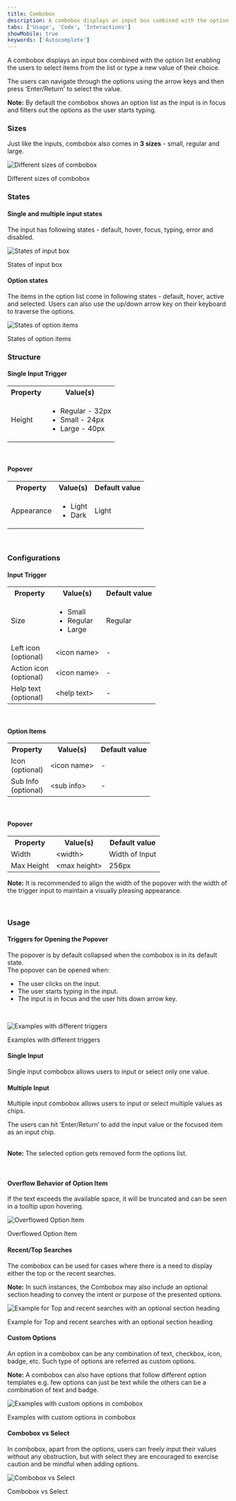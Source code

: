```yaml
---
title: Combobox
description: A combobox displays an input box combined with the option list.
tabs: ['Usage', 'Code', 'Interactions']
showMobile: true
keywords: ['Autocomplete']
---
```


A combobox displays an input box combined with the option list enabling the users to select items from the list or type a new value of their choice.

The users can navigate through the options using the arrow keys and then press ‘Enter/Return’ to select the value.

**Note:** By default the combobox shows an option list as the input is in focus and filters out the options as the user starts typing.

<Preview name="components-combobox-all--all" />

### Sizes

Just like the inputs, combobox also comes in **3 sizes** - small, regular and large.

![Different sizes of combobox](./images/size.png)
<Caption>Different sizes of combobox</Caption>

### States

#### Single and multiple input states

The input has following states - default, hover, focus, typing, error and disabled.

![States of input box](./images/states.png)
<Caption>States of input box</Caption>

#### Option states

The items in the option list come in following states - default, hover, active and selected. Users can also use the up/down arrow key on their keyboard to traverse the options.

![States of option items](./images/state-option-list.png)
<Caption>States of option items</Caption>

<br />

### Structure

#### Single Input Trigger

<table style={{width: "100%"}}>
  <tbody>
    <tr>
      <th style={{width:"50%",  textAlign: "left"}}>Property</th>
      <th style={{width:"50%",  textAlign: "left"}}>Value(s)</th>
    </tr>
    <tr style={{verticalAlign: "top"}}>
      <td>Height</td>
      <td>
        <ul>
          <li>Regular - 32px</li>
          <li>Small - 24px</li>
          <li>Large - 40px</li>
        </ul>
      </td>
    </tr>
  </tbody>
</table>

<br />

#### Popover

<table style={{width: "100%"}}>
  <tbody>
    <tr>
      <th style={{width:"33%", textAlign: "left"}}>Property</th>
      <th style={{width:"33%", textAlign: "left"}}>Value(s)</th>
      <th style={{width:"33%", textAlign: "left"}}>Default value</th>
    </tr>
    <tr style={{verticalAlign: "top"}}>
      <td>Appearance</td>
      <td>
        <ul>
          <li>Light</li>
          <li>Dark</li>
        </ul>
      </td>
      <td>Light</td>
    </tr>
  </tbody>
</table>

<br/>

### Configurations

#### Input Trigger

<table style={{width: "100%"}}>
  <tbody>
    <tr>
      <th style={{width:"33%", textAlign: "left"}}>Property</th>
      <th style={{width:"33%", textAlign: "left"}}>Value(s)</th>
      <th style={{width:"33%", textAlign: "left"}}>Default value</th>
    </tr>
    <tr style={{verticalAlign: "top"}}>
      <td>Size</td>
      <td>
        <ul>
          <li>Small</li>
          <li>Regular</li>
          <li>Large</li>
        </ul>
      </td>
      <td>Regular</td>
    </tr>
    <tr style={{verticalAlign: "top"}}>
      <td>Left icon <br /> (optional)</td>
      <td>&#60;icon name&#62;</td>
      <td>-</td>
    </tr>
    <tr style={{verticalAlign: "top"}}>
      <td>Action icon <br /> (optional)</td>
      <td>&#60;icon name&#62;</td>
      <td>-</td>
    </tr>
    <tr style={{verticalAlign: "top"}}>
      <td>Help text <br /> (optional)</td>
      <td>&#60;help text&#62;</td>
      <td>-</td>
    </tr>
  </tbody>
</table>

<br />

#### Option Items

<table style={{width: "100%"}}>
  <tbody>
    <tr>
      <th style={{width:"33%", textAlign: "left"}}>Property</th>
      <th style={{width:"33%", textAlign: "left"}}>Value(s)</th>
      <th style={{width:"33%", textAlign: "left"}}>Default value</th>
    </tr>
    <tr style={{verticalAlign: "top"}}>
      <td>Icon <br /> (optional)</td>
      <td>&#60;icon name&#62;</td>
      <td>-</td>
    </tr>
    <tr style={{verticalAlign: "top"}}>
      <td>Sub Info <br /> (optional)</td>
      <td>&#60;sub info&#62;</td>
      <td>-</td>
    </tr>
  </tbody>
</table>

<br />

#### Popover

<table style={{width: "100%"}}>
  <tbody>
    <tr>
      <th style={{width:"33%", textAlign: "left"}}>Property</th>
      <th style={{width:"33%", textAlign: "left"}}>Value(s)</th>
      <th style={{width:"33%", textAlign: "left"}}>Default value</th>
    </tr>
    <tr style={{verticalAlign: "top"}}>
      <td>Width</td>
      <td>&#60;width&#62;</td>
      <td>Width of Input</td>
    </tr>
    <tr style={{verticalAlign: "top"}}>
      <td>Max Height</td>
      <td>&#60;max height&#62;</td>
      <td>256px</td>
    </tr>
  </tbody>
</table>

**Note:** It is recommended to align the width of the popover with the width of the trigger input to maintain a visually pleasing appearance.

<br />

### Usage

#### Triggers for Opening the Popover

The popover is by default collapsed when the combobox is in its default state. 
<br/>
The popover can be opened when: 

<ul>
  <li>
    The user clicks on the input.
  </li>
  <li>
    The user starts typing in the input.
  </li>
  <li>
    The input is in focus and the user hits down arrow key.
  </li>
</ul>

<br />

![Examples with different triggers ](./images/option-list-trigger.png)
<Caption>Examples with different triggers </Caption>

#### Single Input

Single input combobox allows users to input or select only one value. 

<Preview name="components-combobox-uncontrolled--uncontrolled" />

#### Multiple Input

Multiple input combobox allows users to input or select multiple values as chips. 

The users can hit ‘Enter/Return’ to add the input value or the focused item as an input chip.  
<br />

**Note:** The selected option gets removed form the options list. 

<Preview name="components-combobox-multiselect-all--all" />

<br />

#### Overflow Behavior of Option Item

If the text exceeds the available space, it will be truncated and can be seen in a tooltip upon hovering.

![Overflowed Option Item](./images/overflow-behaviour.png)
<Caption>Overflowed Option Item</Caption>

<br />

#### Recent/Top Searches

The combobox can be used for cases where there is a need to display either the top or the recent searches.

**Note:** In such instances, the Combobox may also include an optional section heading to convey the intent or purpose of the presented options.

![Example for Top and recent searches with an optional section heading](./images/recent-search.png)
<Caption>Example for Top and recent searches with an optional section heading</Caption>

<br />

#### Custom Options

An option in a combobox can be any combination of text, checkbox, icon, badge, etc. Such type of options are referred as custom options.

**Note:** A combobox can also have options that follow different option templates e.g. few options can just be text while the others can be a combination of text and badge. 

![Examples with custom options in combobox](./images/custom-option.png)
<Caption>Examples with custom options in combobox</Caption>

<br />

#### Combobox vs Select

In combobox, apart from the options, users can freely input their values without any obstruction, but with select they are encouraged to exercise caution and be mindful when adding options. 

![Combobox vs Select](./images/combobox-vs-select.png)
<Caption>Combobox vs Select</Caption>
